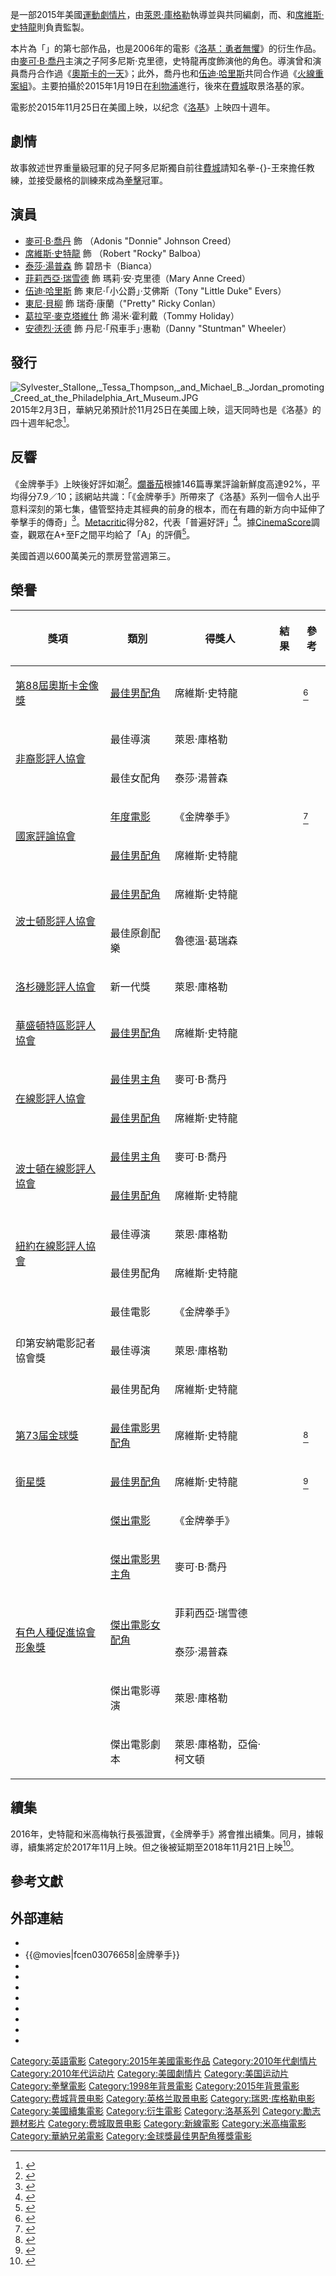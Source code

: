 {{noteTA
|G1=Show
|G2=Movie
|T=zh-cn:奎迪; zh-hk:洛奇外傳 王者之後; zh-tw:金牌拳手; zh-sg:拳王 (电影);
|1= zh-cn:洛奇; zh-tw:洛基; zh-hk:洛奇; zh-sg:洛基;
|2= zh-cn:巴尔博亚; zh-tw:巴波亞; zh-hk:巴布亞; zh-sg:巴波亚;
|3= zh-cn:阿多尼斯; zh-tw:阿丹尼斯; zh-hk:艾冬尼斯;
|4= zh-cn:奎迪; zh-tw:克德; zh-hk:克里德; zh-sg:克里德;
|5= zh-cn:约翰逊; zh-tw:強森; zh-hk:莊臣; zh-sg:强森;
}}
{{Infobox film
| name           = 金牌拳手
| original_name  = {{lang|en|''Creed''}}
| image          = Creed Poster.jpg
| caption        = 電影海報
| director       = [[萊恩·庫格勒|萊恩·庫格勒]]
| producer       = {{plainlist|
* [[羅伯·查特夫|羅伯·查特夫]]
* [[查爾斯·溫克勒|查爾斯·溫克勒]]
* [[席維斯·史特龍|席維斯·史特龍]]
* 凱文·金，鄧普頓
* 威廉·查特夫
* 查爾斯·溫克勒
* 大衛·溫克勒
}}
| screenplay     = {{plainlist|
* 萊恩·庫格勒
* [[亞倫·柯文頓|亞倫·柯文頓]]
}}
| story          = 萊恩·庫格勒
| based_on       = 角色出自席維斯·史特龍
| starring       = {{Plainlist|
* [[麥可·B·喬丹|麥可·B·喬丹]]
* 席維斯·史特龍
* [[泰莎·湯普森|泰莎·湯普森]]
* [[菲莉西亞·瑞雪德|菲莉西亞·瑞雪德]]
* [[東尼·貝柳|東尼·貝柳]]
}}
| music          = [[魯德溫·葛瑞森|魯德溫·葛瑞森]]<ref>{{cite news|url=http://www.svd.se/kultur/aktivismen-finns-inprogrammerad-i-mitt-dna_8685900.svd|title="Aktivismen finns inprogrammerad i mitt dna"|last=Palm|first=Erik Augustin|work=[[Svenska_Dagbladet|Svenska Dagbladet]]|date=2013-11-04|accessdate=2015-04-16|archive-date=2013-11-05|archive-url=https://web.archive.org/web/20131105194934/http://www.svd.se/kultur/aktivismen-finns-inprogrammerad-i-mitt-dna_8685900.svd|dead-url=no}}</ref>
| cinematography = [[瑪麗絲·阿爾貝蒂|瑪麗絲·阿爾貝蒂]]
| editing        = {{Plainlist|
* 克勞迪婭·卡斯特羅
* 麥可·P·蕭爾
}}
| production companies = {{Plainlist|
* [[羅伯·查特夫|查特夫]]-[[艾文·溫克勒|溫克勒]]製片公司
* [[新線影業|新線影業]]
}}
| distributor    = {{Plainlist|
* [[華納兄弟|華納兄弟]]
* [[米高梅|米高梅]]
}}
| released       = {{Film date|2015|11|19|[[福斯劇院|福斯劇院]]|2015|11|25|美國|2015|11|26|新加坡|2016|2|25|香港}}
| runtime        = 133分鐘<!--Theatrical runtime: 132:57--><ref>{{cite web | url=http://www.bbfc.co.uk/releases/creed-film | title=''CREED'' (12A) | work=[[British_Board_of_Film_Classification|British Board of Film Classification]] | date=2015-11-20 | accessdate=2015-11-20 | archive-date=2015-11-21 | archive-url=https://web.archive.org/web/20151121014649/http://www.bbfc.co.uk/releases/creed-film | dead-url=no }}</ref>
| country        = {{USA}}
| language       = 英語
| budget         = 3500萬美元<ref>{{cite web|url=http://www.hollywoodreporter.com/news/box-office-thanksgiving-preview-good-843104|title=Box-Office Thanksgiving Preview: 'Good Dinosaur' Takes On 'Hunger Games: Mockingjay'|author=Pamela McClintock|work=[[The_Hollywood_Reporter|The Hollywood Reporter]]|date=2015-11-23|accessdate=2015-11-23|archive-date=2015-11-27|archive-url=https://web.archive.org/web/20151127070930/http://www.hollywoodreporter.com/news/box-office-thanksgiving-preview-good-843104|dead-url=no}}</ref>
| gross          = 1.73億美元<ref name="BOM">{{cite web |url=http://www.boxofficemojo.com/movies/?id=creed.htm |title=Creed (2015) |website=Box Office Mojo |accessdate=2015-12-08 |archive-date=2016-01-21 |archive-url=https://web.archive.org/web/20160121061028/http://www.boxofficemojo.com/movies/?id=creed.htm |dead-url=no }}</ref>
| preceded_by    = 
| followed_by    = 《[[金牌拳手：父仇|金牌拳手：父仇]]》
| cn_name        = 奎迪<small>（未上映，影碟發行）</small>
| hk_name        = 洛奇外傳：王者之後
| tw_name        = 金牌拳手<small>（未上映，影碟發行）</small>
| sg_name        = 拳王
}}
{{作品名稱|name=''Creed''|hk=洛奇外傳：王者之後|tw=金牌拳手|cn=奎迪}}是一部2015年美國[[運動片|運動]][[劇情片|劇情片]]，由[[萊恩·庫格勒|萊恩·庫格勒]]執導並與{{link-en|亞倫·柯文頓|Aaron Covington}}共同編劇，而{{link-en|羅伯·查特夫|Robert Chartoff}}、{{link-en|查爾斯·溫克勒|Charles Winkler}}和[[席維斯·史特龍|席維斯·史特龍]]則負責監製。

本片為「{{link-en|洛基系列電影|Rocky (film series)}}」的第七部作品，也是2006年的電影《[[洛基：勇者無懼|洛基：勇者無懼]]》的衍生作品。由[[麥可·B·喬丹|麥可·B·喬丹]]主演{{link-en|阿波羅·克里德|Apollo Creed}}之子阿多尼斯·克里德，史特龍再度飾演他{{link-en|洛基·巴波亞|Rocky Balboa}}的角色。導演曾和演員喬丹合作過《[[奧斯卡的一天|奧斯卡的一天]]》；此外，喬丹也和[[伍迪·哈里斯|伍迪·哈里斯]]共同合作過《[[火線重案組|火線重案組]]》。主要拍攝於2015年1月19日在[[利物浦|利物浦]]進行，後來在[[費城|費城]]取景洛基的家。

電影於2015年11月25日在美國上映，以纪念《[[洛基_(電影)|洛基]]》上映四十週年。

== 劇情 ==
故事敘述世界重量級冠軍{{link-en|阿波羅·克里德|Apollo Creed}}的兒子阿多尼斯獨自前往[[費城|費城]]請知名拳-{}-王{{link-en|洛基·巴波亞|Rocky Balboa}}來擔任教練，並接受嚴格的訓練來成為[[拳擊|拳擊]]冠軍。

== 演員 ==
* [[麥可·B·喬丹|麥可·B·喬丹]] 飾 {{link-en|阿多尼斯·克德|Adonis Creed|阿多尼斯·「唐尼」·強森·克里德}}（Adonis "Donnie" Johnson Creed）
* [[席維斯·史特龍|席維斯·史特龍]] 飾 {{link-en|洛基·巴波亞|Rocky Balboa|羅伯·「洛基」·巴波亞}}（Robert "Rocky" Balboa）
* [[泰莎·湯普森|泰莎·湯普森]] 飾 碧昂卡（Bianca）
* [[菲莉西亞·瑞雪德|菲莉西亞·瑞雪德]] 飾 瑪莉·安·克里德（Mary Anne Creed）
* [[伍迪·哈里斯|伍迪·哈里斯]] 飾 東尼·「小公爵」·艾佛斯（Tony "Little Duke" Evers）
* [[東尼·貝柳|東尼·貝柳]] 飾 瑞奇·康蘭（"Pretty" Ricky Conlan）
* [[葛拉罕·麥克塔維什|葛拉罕·麥克塔維什]] 飾 湯米·霍利戴（Tommy Holiday）
* [[安德烈·沃德|安德烈·沃德]] 飾 丹尼·「飛車手」·惠勒（Danny "Stuntman" Wheeler）

== 發行 ==
[[File:Sylvester_Stallone,_Tessa_Thompson,_and_Michael_B._Jordan_promoting_Creed_at_the_Philadelphia_Art_Museum.JPG|thumb]]
2015年2月3日，華納兄弟預計於11月25日在美國上映，這天同時也是《洛基》的四十週年紀念<ref>{{cite news|title=‘Point Break’ Moved From Summer To Christmas; ‘Creed’ Coming For Thanksgiving|url=http://deadline.com/2015/02/point-brea-release-date-creed-rocky-spinoff-1201365866/|accessdate=2015-02-04|publisher=deadline.com|date=2015-02-03|archive-date=2019-07-01|archive-url=https://web.archive.org/web/20190701072218/https://deadline.com/2014/02/point-brea-release-date-creed-rocky-spinoff-1201365866/|dead-url=no}}</ref>。

== 反響 ==
《金牌拳手》上映後好評如潮<ref>{{cite web|url=http://www.latimes.com/entertainment/movies/la-et-mn-rocky-creed-production-ryan-coogler-20151123-story.html|title=Getting the 'Rocky' spinoff 'Creed' made was a real underdog story for director Ryan Coogler|website=latimes.com|accessdate=2015-11-25|archive-date=2015-11-24|archive-url=https://web.archive.org/web/20151124171125/http://www.latimes.com/entertainment/movies/la-et-mn-rocky-creed-production-ryan-coogler-20151123-story.html|dead-url=no}}</ref>。[[爛番茄|爛番茄]]根據146篇專業評論新鮮度高達92%，平均得分7.9／10；該網站共識：「《金牌拳手》所帶來了《洛基》系列一個令人出乎意料深刻的第七集，儘管堅持走其經典的前身的根本，而在有趣的新方向中延伸了拳擊手的傳奇」<ref>{{cite web |url=http://www.rottentomatoes.com/m/creed_2015/?search=Creed |title=Creed (2015) |website=Rotten Tomatoes |accessdate=2015-11-27 |archive-date=2015-11-22 |archive-url=https://web.archive.org/web/20151122075703/http://www.rottentomatoes.com/m/creed_2015/?search=creed |dead-url=no }}</ref>。[[Metacritic|Metacritic]]得分82，代表「普遍好評」<ref>{{cite web |url=http://www.metacritic.com/movie/creed |title=Creed reviews |website=Metacritic |accessdate=2015-11-26 |archive-date=2015-11-28 |archive-url=https://web.archive.org/web/20151128003141/http://www.metacritic.com/movie/creed |dead-url=no }}</ref>。據[[CinemaScore|CinemaScore]]調查，觀眾在A+至F之間平均給了「A」的評價<ref name="CinemaScore">{{cite web|url=http://deadline.com/2015/11/thanksgiving-box-office-hunger-games-mockingjay-creed-the-good-dinosaur-1201639941/|title=Katniss Rules Wednesday On Track For $78M-80M 5-Day; ‘Good Dinosaur’ Eyes $58M-$62M; ‘Creed’ Punching $39M-$42M|author=Anthony D'Alessandro|work=''[[Deadline.com|Deadline.com]]''|accessdate=2015-11-26|archive-date=2015-11-26|archive-url=https://web.archive.org/web/20151126233231/http://deadline.com/2015/11/thanksgiving-box-office-hunger-games-mockingjay-creed-the-good-dinosaur-1201639941/|dead-url=no}}</ref>。

美國首週以600萬美元的票房登當週第三。

== 榮譽 ==
{| class="wikitable sortable" style="width: 75%;"
|-
! scope="col"| 獎項
! scope="col"| 類別
! scope="col"| 得獎人
! scope="col"| 結果
! scope="col" class="unsortable"| 參考
|-
| rowspan="1" | [[第88屆奧斯卡金像獎|第88屆奧斯卡金像獎]]
| [[奧斯卡最佳男配角獎|最佳男配角]]
| 席維斯·史特龍
| {{nom}}
| <ref>{{cite web|title=Oscar Nomination: The Complete List|url=http://www.msn.com/en-us/movies/oscars/oscar-nominations-the-complete-list/ar-BBoccIv?li=BBnb7Kz|website=msn.com|accessdate=2016-01-14|archive-url=https://web.archive.org/web/20160322180648/http://www.msn.com/en-us/movies/oscars/oscar-nominations-the-complete-list/ar-BBoccIv?li=BBnb7Kz|archive-date=2016-03-22|dead-url=yes}}</ref>
|-
| rowspan="2" | [[非裔影評人協會|非裔影評人協會]]
| 最佳導演
| 萊恩·庫格勒
| {{won}}
|
|-
| 最佳女配角
| 泰莎·湯普森
| {{won}}
|
|-
| rowspan="2" |[[國家評論協會|國家評論協會]]
| [[國家評論協會獎年度電影|年度電影]]
| 《金牌拳手》
| {{won}}
|<ref name="NATIONAL BOARD OF REVIEW">{{Cite web |url=http://www.nationalboardofreview.org/2015/12/national-board-of-review-announces-2015-award-winners/ |title=NATIONAL BOARD OF REVIEW ANNOUNCES 2015 AWARD WINNERS |accessdate=2015-12-02 |archive-date=2016-04-18 |archive-url=https://web.archive.org/web/20160418070538/http://www.nationalboardofreview.org/2015/12/national-board-of-review-announces-2015-award-winners/ |dead-url=no }}</ref>
|-
| [[國家評論協會獎最佳男配角|最佳男配角]]
| 席維斯·史特龍
| {{won}}
|
|-
| rowspan="2" | [[波士頓影評人協會|波士頓影評人協會]]
| [[波士頓在線影評人協會獎最佳男配角|最佳男配角]]
| 席維斯·史特龍
| {{nom}}
|
|-
| 最佳原創配樂
| 魯德溫·葛瑞森
| {{nom}}
|
|-
| [[洛杉磯影評人協會|洛杉磯影評人協會]]
| 新一代獎
| 萊恩·庫格勒
| {{won}}
|
|-
| [[華盛頓特區影評人協會|華盛頓特區影評人協會]]
| [[華盛頓特區影評人協會獎最佳男配角|最佳男配角]]
| 席維斯·史特龍
| {{nom}}
|
|-
| rowspan="2" | [[在線影評人協會|在線影評人協會]]
| [[在線影評人協會獎最佳男主角|最佳男主角]]
| 麥可·B·喬丹
| {{nom}}
|
|-
| [[在線影評人協會獎最佳男配角|最佳男配角]]
| 席維斯·史特龍
| {{nom}}
|
|-
| rowspan="2" | [[波士頓在線影評人協會|波士頓在線影評人協會]]
| [[波士頓在線影評人協會獎最佳男主角|最佳男主角]]
| 麥可·B·喬丹
| {{won}}
|
|-
| [[波士頓在線影評人協會獎最佳男配角|最佳男配角]]
| 席維斯·史特龍
| {{won}}
|
|-
| rowspan="2" | [[紐約在線影評人協會|紐約在線影評人協會]]
| 最佳導演
| 萊恩·庫格勒
| {{nom}}
|
|-
| 最佳男配角
| 席維斯·史特龍
| {{nom}}
|
|-
| rowspan="3" | 印第安納電影記者協會獎
| 最佳電影
| 《金牌拳手》
| {{nom}}
|
|-
| 最佳導演
| 萊恩·庫格勒
| {{nom}}
|
|-
| 最佳男配角
| 席維斯·史特龍
| {{nom}}
|
|-
| [[第73届金球獎|第73届金球獎]]
| [[金球獎最佳電影男配角|最佳電影男配角]]
| 席維斯·史特龍
| {{won}}
|<ref>{{Cite web |url=http://www.ew.com/article/2015/12/10/golden-globes-nominations-list-2016 |title=Golden Globes 2016: Carol, The Big Short, lead nominations — see the full list |accessdate=2015-12-11 |archive-date=2015-12-11 |archive-url=https://web.archive.org/web/20151211125454/http://www.ew.com/article/2015/12/10/golden-globes-nominations-list-2016 |dead-url=no }}</ref>
|-
| [[衛星獎|衛星獎]]
| [[衛星獎最佳電影男配角|最佳男配角]]
| 席維斯·史特龍
| {{nom}}
|<ref>{{Cite web |url=http://www.pressacademy.com/award_cat/2015/ |title=Nominees 2015 |accessdate=2015-12-02 |archive-date=2016-03-20 |archive-url=https://web.archive.org/web/20160320045213/http://www.pressacademy.com/award_cat/2015/ |dead-url=no }}</ref>
|-
| rowspan="6" | [[有色人種促進協會形象獎|有色人種促進協會形象獎]]
| [[有色人種促進協會形象獎傑出電影|傑出電影]]
| 《金牌拳手》
| {{nom}}
|
|-
| [[有色人種促進協會形象獎傑出電影男主角|傑出電影男主角]]
| 麥可·B·喬丹
| {{won}}
|
|-
| rowspan="2" | [[有色人種促進協會形象獎傑出電影女配角|傑出電影女配角]]
| 菲莉西亞·瑞雪德
| {{won}}
|
|-
| 泰莎·湯普森
| {{nom}}
|
|-
| 傑出電影導演
| 萊恩·庫格勒
| {{won}}
|
|-
| 傑出電影劇本
| 萊恩·庫格勒，亞倫·柯文頓
| {{won}}
|
|}
==續集==
{{main|金牌拳手：父仇}}
2016年，史特龍和米高梅執行長張證實，《金牌拳手》將會推出續集。同月，據報導，續集將定於2017年11月上映。但之後被延期至2018年11月21日上映<ref>{{cite news|last=Trumbore|first=Dave|title=‘Creed 2’ Release Date Confirmed for Late November 2018|url=http://collider.com/creed-2-release-date-michael-b-jordan-sylvester-stallone/|work=Collider|accessdate=2017-04-20|archive-date=2019-04-14|archive-url=https://web.archive.org/web/20190414131710/http://collider.com/creed-2-release-date-michael-b-jordan-sylvester-stallone/|dead-url=no}}</ref>。

== 參考文獻 ==
{{Reflist|30em}}

== 外部連結 ==
*{{Official|http://creedthemovie.com/}}
*{{@movies|fcen03076658|金牌拳手}}
*{{douban|title=奎迪}}
*{{Mtime|218519|奎迪}}
*{{Amg movie|620055|金牌拳手}}
*{{rotten-tomatoes|creed_2015|金牌拳手}}
*{{mojo title|creed|金牌拳手}}
*{{Tcmdb title|2029780|金牌拳手}}
*{{metacritic film|creed|金牌拳手}}
*{{imdb title|3076658|金牌拳手}}

{{Rocky}}
{{瑞恩·庫格勒}}
{{席維斯·史特龍}}
{{DEFAULTSORT:Creed (film)}}
[[Category:英語電影|Category:英語電影]]
[[Category:2015年美國電影作品|Category:2015年美國電影作品]]
[[Category:2010年代劇情片|Category:2010年代劇情片]]
[[Category:2010年代运动片|Category:2010年代运动片]]
[[Category:美國劇情片|Category:美國劇情片]]
[[Category:美国运动片|Category:美国运动片]]
[[Category:拳擊電影|Category:拳擊電影]]
[[Category:1998年背景電影|Category:1998年背景電影]]
[[Category:2015年背景電影|Category:2015年背景電影]]
[[Category:费城背景电影|Category:费城背景电影]]
[[Category:英格兰取景电影|Category:英格兰取景电影]]
[[Category:瑞恩·库格勒电影|Category:瑞恩·库格勒电影]]
[[Category:美國續集電影|Category:美國續集電影]]
[[Category:衍生電影|Category:衍生電影]]
[[Category:洛基系列|Category:洛基系列]]
[[Category:勵志題材影片|Category:勵志題材影片]]
[[Category:费城取景电影|Category:费城取景电影]]
[[Category:新線電影|Category:新線電影]]
[[Category:米高梅電影|Category:米高梅電影]]
[[Category:華納兄弟電影|Category:華納兄弟電影]]
[[Category:金球獎最佳男配角獲獎電影|Category:金球獎最佳男配角獲獎電影]]